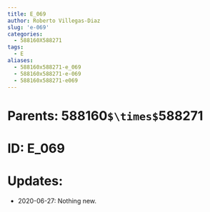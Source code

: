 ```yaml
---
title: E_069
author: Roberto Villegas-Diaz
slug: 'e-069'
categories:
  - 588160X588271
tags:
  - E
aliases:
  - 588160x588271-e_069
  - 588160x588271-e-069
  - 588160x588271-e069
---
```


# **Parents**: 588160`$\times$`588271
# **ID**: E_069
# **Updates**: 
 - 2020-06-27: Nothing new.
